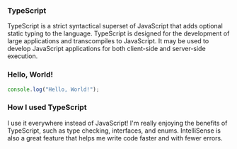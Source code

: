 
### TypeScript

TypeScript is a strict syntactical superset of JavaScript that adds optional static typing to the language. TypeScript is
designed for the development of large
applications and transcompiles to JavaScript. It may be used to develop JavaScript applications for both client-side and
server-side execution.

### Hello, World!

```typescript
console.log("Hello, World!");
```

### How I used TypeScript

I use it everywhere instead of JavaScript! I'm really enjoying the benefits of TypeScript, such as type checking, interfaces,
and enums. IntelliSense is also a great feature that helps me write code faster and with fewer errors.

<ProgrammingHub id={id} />